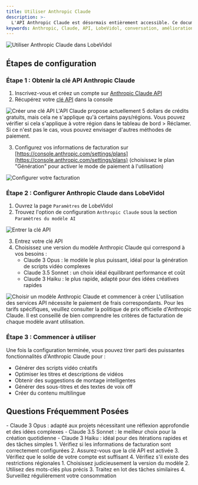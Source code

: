 ```yaml
---
title: Utiliser Anthropic Claude
description: >-
  L'API Anthropic Claude est désormais entièrement accessible. Ce document vous guidera en détail sur la façon de configurer et d'utiliser [Anthropic Claude](https://www.anthropic.com/api) dans LobeVidol pour améliorer votre expérience de conversation.
keywords: Anthropic, Claude, API, LobeVidol, conversation, amélioration
---
```


<Frame>
  <img 
    src="https://oss.vidol.chat/docs/2024/11/3d2c8df14b2aaf1b98ad2706e6573e46.png"
    alt="Utiliser Anthropic Claude dans LobeVidol"
  />
</Frame>

## Étapes de configuration

### Étape 1 : Obtenir la clé API Anthropic Claude

1. Inscrivez-vous et créez un compte sur [Anthropic Claude API](https://www.anthropic.com/api)
2. Récupérez votre [clé API](https://console.anthropic.com/settings/keys) dans la console

<Frame>
  <img 
    src="https://oss.vidol.chat/assets/ec6bd7ee7851ae4d9289dc9af7f73c1c.webp"
    alt="Créer une clé API"
  />
</Frame>

<Warning>
  L'API Claude propose actuellement 5 dollars de crédits gratuits, mais cela ne s'applique qu'à certains pays/régions. Vous pouvez vérifier si cela s'applique à votre région dans le tableau de bord > Réclamer. 
  Si ce n'est pas le cas, vous pouvez envisager d'autres méthodes de paiement.
</Warning>

3. Configurez vos informations de facturation sur [https://console.anthropic.com/settings/plans](https://console.anthropic.com/settings/plans) (choisissez le plan "Génération" pour activer le mode de paiement à l'utilisation)

<Frame>
  <img 
    src="https://oss.vidol.chat/assets/66b784fffe7573242d86f4f73f177ce0.webp"
    alt="Configurer votre facturation"
  />
</Frame>

### Étape 2 : Configurer Anthropic Claude dans LobeVidol

1. Ouvrez la page `Paramètres` de LobeVidol
2. Trouvez l'option de configuration `Anthropic Claude` sous la section `Paramètres du modèle AI`

<Frame>
  <img 
    src="https://oss.vidol.chat/assets/feb270dee460367739857f028f2f617e.webp"
    alt="Entrer la clé API"
  />
</Frame>

3. Entrez votre clé API
4. Choisissez une version du modèle Anthropic Claude qui correspond à vos besoins :
   - Claude 3 Opus : le modèle le plus puissant, idéal pour la génération de scripts vidéo complexes
   - Claude 3.5 Sonnet : un choix idéal équilibrant performance et coût
   - Claude 3 Haiku : le plus rapide, adapté pour des idées créatives rapides

<Frame>
  <img 
    src="https://oss.vidol.chat/assets/4f9af602892219fa812b4321b1b2cdcd.webp"
    alt="Choisir un modèle Anthropic Claude et commencer à créer"
  />
</Frame>

<Warning>
  L'utilisation des services API nécessite le paiement de frais correspondants. Pour les tarifs spécifiques, veuillez consulter la politique de prix officielle d'Anthropic Claude. Il est conseillé de bien comprendre les critères de facturation de chaque modèle avant utilisation.
</Warning>

### Étape 3 : Commencer à utiliser

Une fois la configuration terminée, vous pouvez tirer parti des puissantes fonctionnalités d'Anthropic Claude pour :

- Générer des scripts vidéo créatifs
- Optimiser les titres et descriptions de vidéos
- Obtenir des suggestions de montage intelligentes
- Générer des sous-titres et des textes de voix off
- Créer du contenu multilingue

## Questions Fréquemment Posées

<AccordionGroup>
  <Accordion title="Comment choisir le modèle Claude approprié ?">
    - Claude 3 Opus : adapté aux projets nécessitant une réflexion approfondie et des idées complexes
    - Claude 3.5 Sonnet : le meilleur choix pour la création quotidienne
    - Claude 3 Haiku : idéal pour des itérations rapides et des tâches simples
  </Accordion>

  <Accordion title="Que faire si la clé API ne fonctionne pas ?">
    1. Vérifiez si les informations de facturation sont correctement configurées
    2. Assurez-vous que la clé API est activée
    3. Vérifiez que le solde de votre compte est suffisant
    4. Vérifiez s'il existe des restrictions régionales
  </Accordion>

  <Accordion title="Comment optimiser les coûts d'utilisation de l'API ?">
    1. Choisissez judicieusement la version du modèle
    2. Utilisez des mots-clés plus précis
    3. Traitez en lot des tâches similaires
    4. Surveillez régulièrement votre consommation
  </Accordion>
</AccordionGroup>

